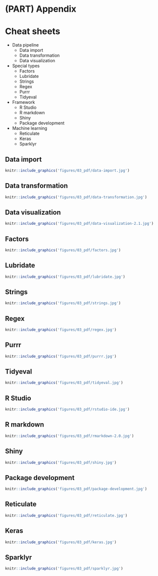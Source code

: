 # (PART) Appendix {-} 

# Cheat sheets

* Data pipeline
    - Data import
    - Data transformation
    - Data visualization
* Special types
    - Factors
    - Lubridate
    - Strings
    - Regex
    - Purrr
    - Tidyeval
* Framework
    - R Studio
    - R markdown
    - Shiny
    - Package development
* Machine learning
    - Reticulate
    - Keras
    - Sparklyr

## Data import
<a href="figures/03_pdf/data-import.pdf" target="_blank"> 
```r
knitr::include_graphics('figures/03_pdf/data-import.jpg')
```
</a>

## Data transformation
<a href="figures/03_pdf/data-transformation.pdf" target="_blank"> 
```r
knitr::include_graphics('figures/03_pdf/data-transformation.jpg')
```
</a>

## Data visualization
<a href="figures/03_pdf/data-visualization-2.1.pdf" target="_blank"> 
```r
knitr::include_graphics('figures/03_pdf/data-visualization-2.1.jpg')
```
</a>

## Factors
<a href="figures/03_pdf/factors.pdf" target="_blank"> 
```r
knitr::include_graphics('figures/03_pdf/factors.jpg')
```
</a>

## Lubridate
<a href="figures/03_pdf/lubridate.pdf" target="_blank"> 
```r
knitr::include_graphics('figures/03_pdf/lubridate.jpg')
```
</a>

## Strings
<a href="figures/03_pdf/strings.pdf" target="_blank"> 
```r
knitr::include_graphics('figures/03_pdf/strings.jpg')
```
</a>

## Regex
<a href="figures/03_pdf/regex.pdf" target="_blank"> 
```r
knitr::include_graphics('figures/03_pdf/regex.jpg')
```
</a>

## Purrr
<a href="figures/03_pdf/purrr.pdf" target="_blank"> 
```r
knitr::include_graphics('figures/03_pdf/purrr.jpg')
```
</a>

## Tidyeval
<a href="figures/03_pdf/tidyeval.pdf" target="_blank"> 
```r
knitr::include_graphics('figures/03_pdf/tidyeval.jpg')
```
</a>

## R Studio
<a href="figures/03_pdf/rstudio-ide.pdf" target="_blank"> 
```r
knitr::include_graphics('figures/03_pdf/rstudio-ide.jpg')
```
</a>

## R markdown
<a href="figures/03_pdf/rmarkdown-2.0.pdf" target="_blank"> 
```r
knitr::include_graphics('figures/03_pdf/rmarkdown-2.0.jpg')
```
</a>

## Shiny
<a href="figures/03_pdf/shiny.pdf" target="_blank"> 
```r
knitr::include_graphics('figures/03_pdf/shiny.jpg')
```
</a>

## Package development
<a href="figures/03_pdf/package-development.pdf" target="_blank"> 
```r
knitr::include_graphics('figures/03_pdf/package-development.jpg')
```
</a>

## Reticulate
<a href="figures/03_pdf/reticulate.pdf" target="_blank"> 
```r
knitr::include_graphics('figures/03_pdf/reticulate.jpg')
```
</a>

## Keras
<a href="figures/03_pdf/keras.pdf" target="_blank"> 
```r
knitr::include_graphics('figures/03_pdf/keras.jpg')
```
</a>

## Sparklyr
<a href="figures/03_pdf/sparklyr.pdf" target="_blank"> 
```r
knitr::include_graphics('figures/03_pdf/sparklyr.jpg')
```
</a>
